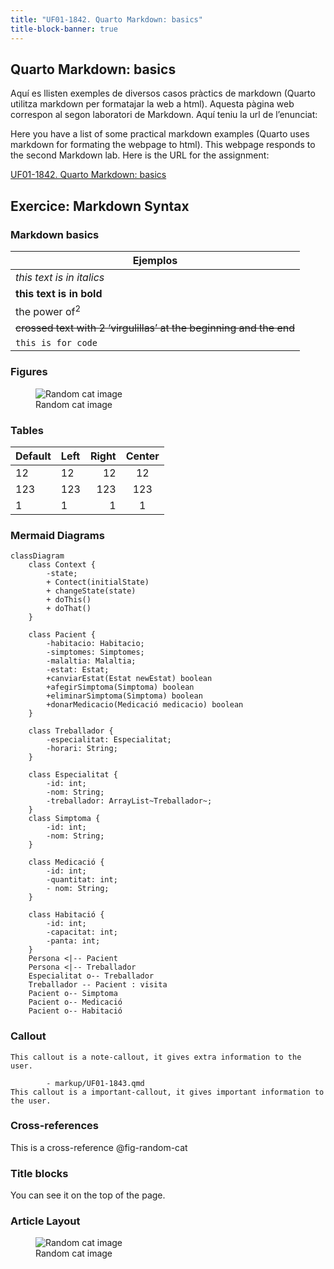 ```yaml
---
title: "UF01-1842. Quarto Markdown: basics"
title-block-banner: true
---
```



## Quarto Markdown: basics

Aquí es llisten exemples de diversos casos pràctics de markdown (Quarto utilitza markdown per formatajar la web a html). Aquesta pàgina web correspon al segon laboratori de Markdown.  Aquí teniu la url de l’enunciat:

Here you have a list of some practical markdown examples (Quarto uses markdown for formating the webpage to html). This webpage responds to the second Markdown lab. Here is the URL for the assignment:

[UF01-1842. Quarto Markdown: basics](https://albertprofe.github.io/wiki/markup/markup-quarto-basics.html)


## Exercice: Markdown Syntax

### Markdown basics

| Ejemplos |
|---------|
| *this text is in italics*  | 
| **this text is in bold**     |
| the power of^2^       |
| ~~crossed text with 2 'virgulillas' at the beginning and the end~~       |
| `this is for code`      |


### Figures

![Random cat image](https://cataas.com/cat?width=500){#fig-random-cat}



### Tables

| Default | Left | Right | Center |
|---------|:-----|------:|:------:|
| 12      | 12   |    12 |   12   |
| 123     | 123  |   123 |  123   |
| 1       | 1    |     1 |   1    |


### Mermaid Diagrams

```mermaid

classDiagram
    class Context {
        -state;
        + Contect(initialState)
        + changeState(state)
        + doThis()
        + doThat()
    }

    class Pacient {
        -habitacio: Habitacio;
        -simptomes: Simptomes;
        -malaltia: Malaltia;
        -estat: Estat;
        +canviarEstat(Estat newEstat) boolean
        +afegirSimptoma(Simptoma) boolean
        +eliminarSimptoma(Simptoma) boolean
        +donarMedicacio(Medicació medicacio) boolean
    }

    class Treballador {
        -especialitat: Especialitat;
        -horari: String;
    }

    class Especialitat {
        -id: int;
        -nom: String;
        -treballador: ArrayList~Treballador~;
    }
    class Simptoma {
        -id: int;
        -nom: String;
    }

    class Medicació {
        -id: int;
        -quantitat: int;
        - nom: String;
    }

    class Habitació {
        -id: int;
        -capacitat: int;
        -panta: int;
    }
    Persona <|-- Pacient
    Persona <|-- Treballador
    Especialitat o-- Treballador
    Treballador -- Pacient : visita
    Pacient o-- Simptoma
    Pacient o-- Medicació
    Pacient o-- Habitació
```


### Callout

::: {.callout-note}
    This callout is a note-callout, it gives extra information to the user.
:::

::: {.callout-important}
            - markup/UF01-1843.qmd
    This callout is a important-callout, it gives important information to the user.
:::



### Cross-references

This is a cross-reference @fig-random-cat



### Title blocks

You can see it on the top of the page.



### Article Layout

::: {.column-margin}

![Random cat image](https://cataas.com/cat?width=1800)

:::





